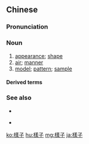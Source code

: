 {{also|様子}}
==Chinese==
{{zh-forms|s=样子}}

===Pronunciation===
{{zh-pron
|m=yàngzi
|c=joeng6 zi2
|ma=y
|cat=n
}}

===Noun===
{{zh-noun}}

# [[appearance]]; [[shape]]
# [[air]]; [[manner]]
# [[model]]; [[pattern]]; [[sample]]

====Derived terms====
{{zh-der|這樣子|不成樣子|怪樣子|好樣子|乏樣子|人樣子|有樣子|看樣子|擺樣子|那樣子|裝樣子|老樣子}}

===See also===
* {{zh-l|貌}}
* {{q|Min Nan}} {{zh-l|款|tr=[[khóan]]}}

{{zh-cat|Beginning}}

[[ko:樣子]]
[[hu:樣子]]
[[mg:樣子]]
[[ja:樣子]]